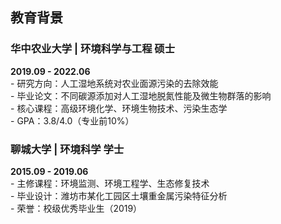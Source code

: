 ## 教育背景

### 华中农业大学 | 环境科学与工程 硕士  
**2019.09 - 2022.06**  
- 研究方向：人工湿地系统对农业面源污染的去除效能  
- 毕业论文：不同碳源添加对人工湿地脱氮性能及微生物群落的影响  
- 核心课程：高级环境化学、环境生物技术、污染生态学  
- GPA：3.8/4.0（专业前10%）

### 聊城大学 | 环境科学 学士  
**2015.09 - 2019.06**  
- 主修课程：环境监测、环境工程学、生态修复技术  
- 毕业设计：潍坊市某化工园区土壤重金属污染特征分析  
- 荣誉：校级优秀毕业生（2019）
